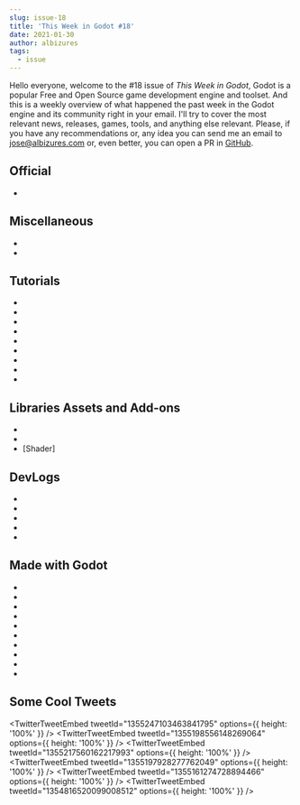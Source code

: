 ```yaml
---
slug: issue-18
title: 'This Week in Godot #18'
date: 2021-01-30
author: albizures
tags:
  - issue
---
```



Hello everyone, welcome to the #18 issue of _This Week in Godot_, Godot is a popular Free and Open Source game development engine and toolset. And this is a weekly overview of what happened the past week in the Godot engine and its community right in your email. I'll try to cover the most relevant news, releases, games, tools, and anything else relevant. Please, if you have any recommendations or, any idea you can send me an email to jose@albizures.com or, even better, you can open a PR in [GitHub](https://github.com/albizures/ThisWeekInGodot).

## Official

- <PostLink
  	label="Release candidate: Godot 3.2.4 RC 1"
  	link="https://godotengine.org/article/release-candidate-godot-3-2-4-rc-1"
  />

## Miscellaneous

- <PostLink
  	type="youtube"
  	label="Top 5 Weekly Games [E08] - http://gotm.io/"
  	link="https://www.youtube.com/watch?v=PayDraF-SUI"
  />
- <PostLink
  	type="article"
  	label="Godotes #6 - Complementary Software"
  	link="https://godotes.com/issues/godotes-6/"
  />

## Tutorials

- <PostLink
  	type="youtube"
  	label="Godot How To Add TileMaps Pt.1"
  	link="https://www.youtube.com/watch?v=lg9Ip5e43Ys"
  />
- <PostLink
  	source="https://github.com/HackTrout/InverseKinematics"
  	label="Tutorial on a simple way of creating inverse-kinematics"
  	link="https://www.reddit.com/r/godot/comments/l634dr/tutorial_on_a_simple_way_of_creating/"
  />
- <PostLink
  	type="youtube"
  	label="How to make Wavy Text in Godot in under 3 minutes"
  	link="https://www.youtube.com/watch?v=ZuWUzlb1TmM"
  />
- <PostLink
  	type="youtube"
  	source="https://gitlab.com/VaskivoDev/technical-videos-source/-/tree/master/1-Data_Driven_Development_with_Godot"
  	label="Data Driven Development with Godot"
  	link="https://www.youtube.com/watch?v=ZG__fXSp74c"
  />
- <PostLink
  	type="youtube"
  	label="Path2d and Pathfollow2d in Godot [tutorial]"
  	link="https://www.youtube.com/watch?v=C-wLXJ-21KE"
  />
- <PostLink
  	type="youtube"
  	source="https://github.com/firebelley/GodotTutorials/tree/master/gdscript/003_feature_flags"
  	label="How to Use Feature Flags in Godot"
  	link="https://www.youtube.com/watch?v=9Ts0psApR5s"
  />
- <PostLink
  	type="youtube"
  	label="Teach Yourself To Learn Programming | Godot Basics Tutorial | Ep. -1"
  	link="https://www.youtube.com/watch?v=nZNUhsHs-BI"
  />
- <PostLink
  	type="youtube"
  	source="https://github.com/trolog/GodotAutoSave"
  	label="Godot Autosave Feature (9 mins tutorial)"
  	link="https://www.youtube.com/watch?v=YUOibxDsK0E"
  />
- <PostLink
  	label="Godot How To Add 2D Lights"
  	link="https://www.youtube.com/watch?v=h091lzKFHlM"
  />

## Libraries Assets and Add-ons

- <PostLink
  	source="https://github.com/mounirtohami/godot-colpicker"
  	label="A new open-source Godot Color Picker"
  	link="https://github.com/mounirtohami/godot-colpicker"
  />
- <PostLink
  	source="https://github.com/Dener3D/Brush-Mesh-Tool"
  	label="Brush-Mesh-Tool For Godot Engine"
  	link="https://github.com/Dener3D/Brush-Mesh-Tool"
  />
- [Shader] <PostLink label="God rays" type="article" link="https://godotshaders.com/shader/god-rays/" />

## DevLogs

- <PostLink
  	type="youtube"
  	label="Exploratory - New Updates (Devlog #5) Indie | Godot | New Graphics"
  	link="https://www.youtube.com/watch?v=ubP64tgCr_8"
  />
- <PostLink
  	type="youtube"
  	label="FPS Tower Defense game using Godot : Devlog 01"
  	link="https://www.youtube.com/watch?v=TA6eUogLfWI"
  />
- <PostLink
  	type="youtube"
  	label="I Made a Dog Fight Game in Godot in a Week | Infinite Sky Devlog #0"
  	link="https://www.youtube.com/watch?v=InN85CrJHaw"
  />
- <PostLink
  	type="article"
  	label="Working With Godot 2, Developing VRMN NVZN"
  	link="https://www.lukewilson.me/blog/working-with-godot-2-developing-vrmn-nvzn/"
  />
- <PostLink
  	type="youtube"
  	label="Saving progress in my dwarven Godot game! | cave devlog #4"
  	link="https://www.youtube.com/watch?v=gOwrQZy-kaM"
  />

## Made with Godot

- <PostLink
  	label="Couch & Cookies: a brain teasing logic puzzle"
  	link="https://play.google.com/store/apps/details?id=org.godotengine.misterblob"
  />
- <PostLink
  	label="Humanless: play as a super skilled combatant, with superhuman speed and agility."
  	link="https://store.steampowered.com/app/1263940/Humanless/"
  />
- <PostLink
  	label="Infinite Sky: play as Doyin, a fighter pilot that stole the fastest jet on the planet"
  	link="https://nesiawesomeness.itch.io/infinite-sky"
  />
- <PostLink
  	label="Super Mario 127 Trailer | Sequel to Super Mario 63"
  	link="https://www.youtube.com/watch?v=G3WcqhSSlHw"
  />
- <PostLink
  	label="Jellyfish Heart Surgeon: a physics driven game"
  	link="https://aystargames.itch.io/jellyfish-heart-surgeon"
  />
- <PostLink
  	label="Block and White"
  	link="https://py-guin.itch.io/block-and-white"
  />
- <PostLink label="Admin Play" link="https://jbodah.itch.io/admin-play" />
- <PostLink label="Stickwave" link="https://sunderw.itch.io/stickwave" />
- <PostLink
  	label="Huebris: a game about taking it easy and timing your moves"
  	link="https://meloonics.itch.io/huebris"
  />
- <PostLink
  	type="youtube"
  	label="Thanks for 1000 Subscribers | Sandfire Demo, Discord and more"
  	link="https://www.youtube.com/watch?v=yr0Fo3zKobE"
  />

## Some Cool Tweets

<TwitterTweetEmbed tweetId="1355247103463841795" options={{ height: '100%' }} />
<TwitterTweetEmbed tweetId="1355198556148269064" options={{ height: '100%' }} />
<TwitterTweetEmbed tweetId="1355217560162217993" options={{ height: '100%' }} />
<TwitterTweetEmbed tweetId="1355197928277762049" options={{ height: '100%' }} />
<TwitterTweetEmbed tweetId="1355161274728894466" options={{ height: '100%' }} />
<TwitterTweetEmbed tweetId="1354816520099008512" options={{ height: '100%' }} />
